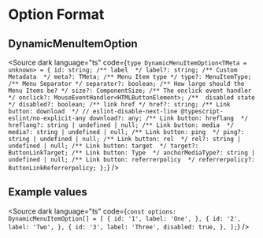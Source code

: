 
# Option Format

## DynamicMenuItemOption

<Source
  dark
  language="ts"
  code={`
type DynamicMenuItemOption<TMeta = unknown> = {
    id: string;
    /** label  */
    label?: string;
    /** Custom Metadata  */
    meta?: TMeta;
    /** Menu Item type */
    type?: MenuItemType;
    /** Menu Separator */
    separator?: boolean;
    /** How large should the Menu Items be? */
    size?: ComponentSize;
    /** The onclick event handler */
    onclick?: MouseEventHandler<HTMLButtonElement>;
    /**  disabled state */
    disabled?: boolean;
    /** link href */
    href?: string;
    /** Link button: download  */
    // eslint-disable-next-line @typescript-eslint/no-explicit-any
    download?: any;
    /** Link button: hreflang  */
    hreflang?: string | undefined | null;
    /** Link button: media  */
    media?: string | undefined | null;
    /** Link button: ping  */
    ping?: string | undefined | null;
    /** Link button: rel  */
    rel?: string | undefined | null;
    /** Link button: target  */
    target?: ButtonLinkTarget;
    /** Link button: Type  */
    anchorMediaType?: string | undefined | null;
    /** Link button: referrerpolicy  */
    referrerpolicy?: ButtonLinkReferrerpolicy;
  };
`}
/>

## Example values

<Source
  dark
  language="ts"
  code={`
const options: DynamicMenuItemOption[] = [
   {
    id: '1',
    label: 'One',
  },
  {
    id: '2',
    label: 'Two',
  },
  {
    id: '3',
    label: 'Three',
    disabled: true,
  },
];
`}
/>
